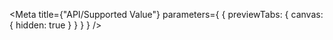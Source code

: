 
<Meta
  title={"API/Supported Value"}
  parameters={
    {
      previewTabs: {
        canvas: {
          hidden: true
        }
      }
    }
  }
/>

<D2SupportedValuePageIndex />
